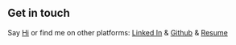 ## Get in touch

Say [Hi](mailto:sam.olive.lee@gmail.com) or find me on other platforms: [Linked In](https://www.linkedin.com/in/samolive/) & [Github](https://github.com/SLO42) & [Resume](/SamuelOliveira.pdf)
